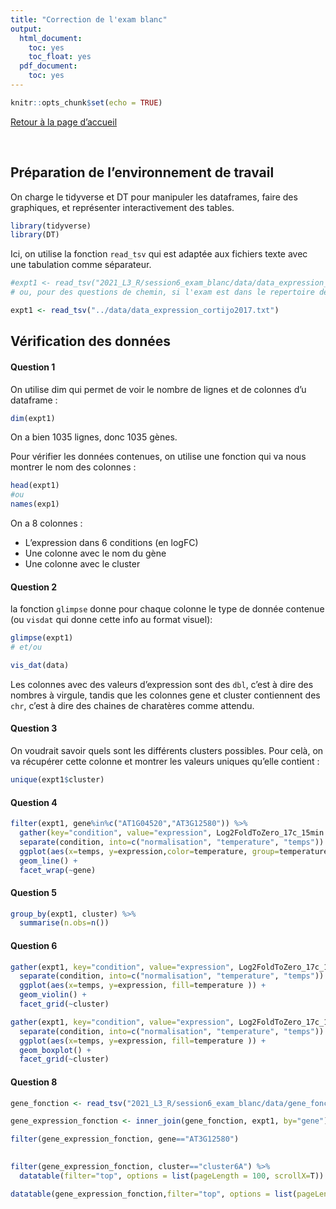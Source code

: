 ```yaml
---
title: "Correction de l'exam blanc"
output:
  html_document:
    toc: yes
    toc_float: yes 
  pdf_document:
    toc: yes
---
```


```r
knitr::opts_chunk$set(echo = TRUE)
```

[Retour à la page d'accueil](https://scortijo.github.io/2021_L3_R/)

<br>

## Préparation de l'environnement de travail

On charge le tidyverse et DT pour manipuler les dataframes, faire des graphiques, et représenter interactivement des tables.

```r
library(tidyverse)
library(DT)
```

Ici, on utilise la fonction `read_tsv` qui est adaptée aux fichiers texte avec une tabulation comme séparateur.

```r

#expt1 <- read_tsv("2021_L3_R/session6_exam_blanc/data/data_expression_cortijo2017.txt")
# ou, pour des questions de chemin, si l'exam est dans le repertoire de la session6/materiel:

expt1 <- read_tsv("../data/data_expression_cortijo2017.txt")

```

## Vérification des données

#### Question 1


On utilise dim qui permet de voir le nombre de lignes et de colonnes d'u dataframe :

```r

dim(expt1)

```

On a bien 1035 lignes, donc 1035 gènes.

Pour vérifier les données contenues, on utilise une fonction qui va nous montrer le nom des colonnes :

```r

head(expt1)
#ou 
names(exp1)

```

On a 8 colonnes : 

+ L'expression dans 6 conditions (en logFC)
+ Une colonne avec le nom du gène
+ Une colonne avec le cluster

#### Question 2

la fonction `glimpse` donne pour chaque colonne le type de donnée contenue (ou `visdat` qui donne cette info au format visuel):


```r

glimpse(expt1)
# et/ou 

vis_dat(data)
```
Les colonnes avec des valeurs d'expression sont des `dbl`, c'est à dire des nombres à virgule, tandis que les colonnes gene et cluster contiennent des `chr`, c'est à dire des chaines de charatères comme attendu. 


#### Question 3

On voudrait savoir quels sont les différents clusters possibles. Pour celà, on va récupérer cette colonne et montrer les valeurs uniques qu'elle contient :

```r

unique(expt1$cluster)

```




#### Question 4


```r

filter(expt1, gene%in%c("AT1G04520","AT3G12580")) %>% 
  gather(key="condition", value="expression", Log2FoldToZero_17c_15min:Log2FoldToZero_27c_4hr) %>% 
  separate(condition, into=c("normalisation", "temperature", "temps")) %>% 
  ggplot(aes(x=temps, y=expression,color=temperature, group=temperature)) +
  geom_line() +
  facet_wrap(~gene)

```



#### Question 5



```r

group_by(expt1, cluster) %>% 
  summarise(n.obs=n())


```




#### Question 6



```r


gather(expt1, key="condition", value="expression", Log2FoldToZero_17c_15min:Log2FoldToZero_27c_4hr) %>% 
  separate(condition, into=c("normalisation", "temperature", "temps")) %>% 
  ggplot(aes(x=temps, y=expression, fill=temperature )) +
  geom_violin() +
  facet_grid(~cluster)

gather(expt1, key="condition", value="expression", Log2FoldToZero_17c_15min:Log2FoldToZero_27c_4hr) %>% 
  separate(condition, into=c("normalisation", "temperature", "temps")) %>% 
  ggplot(aes(x=temps, y=expression, fill=temperature )) +
  geom_boxplot() +
  facet_grid(~cluster)


```












#### Question 8





```r


gene_fonction <- read_tsv("2021_L3_R/session6_exam_blanc/data/gene_fonction_cortijo2017.txt")

```




```r

gene_expression_fonction <- inner_join(gene_fonction, expt1, by="gene")

```




```r

filter(gene_expression_fonction, gene=="AT3G12580")
  

```




```r

filter(gene_expression_fonction, cluster=="cluster6A") %>% 
  datatable(filter="top", options = list(pageLength = 100, scrollX=T))

```





```r


datatable(gene_expression_fonction,filter="top", options = list(pageLength = 100, scrollX=T))

```










